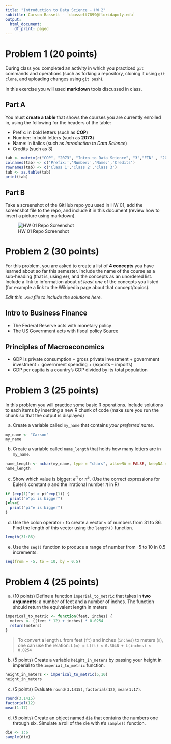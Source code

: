 ---
title: "Introduction to Data Science - HW 2"
subtitle: Carson Bassett - `cbassett7899@floridapoly.edu`
output:
  html_document:
    df_print: paged
---

# Problem 1 (20 points)

During class you completed an activity in which you practiced `git` commands and operations (such as forking a repository, cloning it using `git clone`, and uploading changes using `git push`).

In this exercise you will used **markdown** tools discussed in class. 

## Part A

You must **create a table** that shows the courses you are currently enrolled in, using the following for the headers of the table: 

- Prefix: in bold letters (such as **COP**)
- Number: in bold letters (such as **2073**)
- Name: in italics (such as _Introduction to Data Science_)
- Credits (such as 3)

```{r}
tab <- matrix(c("COP", "2073", "Intro to Data Science", "3","FIN" , "2001", "Intro to Business Finance", "3", "Eco", "2013", "Principles of Macroeconomics", "3"), ncol=4, byrow=TRUE)
colnames(tab) <- c('Prefix:','Number:','Name:','Credits')
rownames(tab) <- c('Class 1','Class 2','Class 3')
tab <- as.table(tab)
print(tab)
```


## Part B


Take a screenshot of the GitHub repo you used in HW 01, add the screenshot file to the repo, and include it in this document (review how to insert a picture using markdown).

![HW 01 Repo Screenshot](https://github.com/cbassett7899/practice-repo/blob/main/repo%20ss.JPG?raw=true)

# Problem 2 (30 points)

For this problem, you are asked to create a list of **4 concepts** you have learned about so far this semester. Include the name of the course as a sub-heading (that is, using `##`), and the concepts as an unordered list. Include a link to information about _at least one_ of the concepts you listed (for example a link to the Wikipedia page about that concept/topics).

_Edit this `.Rmd` file to include the solutions here._

## Intro to Business Finance
* The Federal Reserve acts with monetary policy
* The US Government acts with fiscal policy
[Source](https://www.federalreserve.gov/monetarypolicy.htm)

## Principles of Macroeconomics
* GDP is private consumption + gross private investment + government investment + government spending + (exports – imports)
* GDP per capita is a country's GDP divided by its total population


# Problem 3 (25 points)

In this problem you will practice some basic R operations. Include solutions to each items by inserting a new R chunk of code (make sure you run the chunk so that the output is displayed)


(a) Create a variable called `my_name` that contains _your preferred name_.

```{r}
my_name <- "Carson"
my_name
```


(b) Create a variable called `name_length` that holds how many letters are in `my_name`.

```{r}
name_length <- nchar(my_name, type = "chars", allowNA = FALSE, keepNA = NA)
name_length
```


(c) Show which value is bigger: $e^\pi$ or $\pi^e$. (Use the correct expressions for Euler's constant $e$ and the irrational number $\pi$ in R)

```{r}
if (exp(1)^pi > pi^exp(1)) {
  print("e^pi is bigger")
}else{
  print("pi^e is bigger")
}
```


(d) Use the colon operator `:` to create a vector `v` of numbers from 31 to 86. Find the length of this vector using the `length()` function.

```{r}
length(31:86)
```


(e) Use the `seq()` function to produce a range of number from -5 to 10 in 0.5 increments.

```{r}
seq(from = -5, to = 10, by = 0.5)
```


# Problem 4 (25 points)

(a) (10 points) Define a function `imperial_to_metric` that takes in **two arguments**: a number of feet and a number of inches. The function should return the equivalent length in meters

```{r}
imperical_to_metric <- function(feet, inches) {
  meters <- ((feet * 12) + inches) * 0.0254
  return(meters)
}
```


> To convert a length `L` from feet (`ft`) and inches (`inches`) to meters (`m`), one can use the relation: `L(m) = L(ft) × 0.3048 + L(inches) × 0.0254`


(b) (5 points) Create a variable `height_in_meters` by passing your height in imperial to the `imperial_to_metric` function.

```{r}
height_in_meters <- imperical_to_metric(5,10)
height_in_meters
```


(c) (5 points) Evaluate `round(3.1415)`, `factorial(12)`, `mean(1:17)`.

```{r}
round(3.1415)
factorial(12)
mean(1:17)
```


(d) (5 points) Create an object named `die` that contains the numbers one through six. Simulate a roll of the die with `R`’s `sample()` function. 

```{r}
die <- 1:6
sample(die)
```



